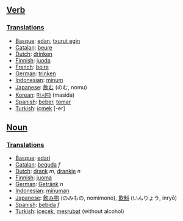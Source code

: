 ==[[Verb]]==

===[[Translation]]s===
*[[Basque]]: [[edan]], [[txurut egin]]
*[[Catalan]]: [[beure]]
*[[Dutch]]: [[drinken]]
*[[Finnish]]: [[juoda]]
*[[French]]: [[boire]]
*[[German]]: [[trinken]]
*[[Indonesian]]: [[minum]]
*[[Japanese]]: [[飲む]] (のむ, nomu)
*[[Korean]]: [[마시다]] (masida)
*[[Spanish]]: [[beber]], [[tomar]]
*[[Turkish]]: [[içmek]] [-er]

==[[Noun]]==

===[[Translation]]s===
*[[Basque]]: [[edari]]
*[[Catalan]]: [[beguda]] ''f''
*[[Dutch]]: [[drank]] ''m'', [[drankje]] ''n''
*[[Finnish]]: [[juoma]]
*[[German]]: [[Getränk]] ''n''
*[[Indonesian]]: [[minum|minuman]]
*[[Japanese]]: [[飲み物]] (のみもの, nomimono), [[飲料]] (いんりょう, inryō)
*[[Spanish]]: [[bebida]] ''f''
*[[Turkish]]: [[içecek]], [[meşrubat]] (without alcohol)